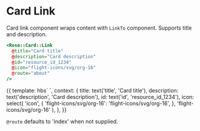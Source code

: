 
<Meta title="Rose/Card/Link" component="Link" />

# Card Link

Card link component wraps content with `LinkTo` component. Supports title and description.

```handlebars
<Rose::Card::Link
  @title="Card title"
  @description="Card description"
  @id="resource_id_1234"
  @icon="flight-icons/svg/org-16"
  @route="about"
/>
```

<Preview>
  <Story name="Basic">
    {{
      template: hbs`
      <Rose::Card::Link
        @title={{title}}
        @description={{description}}
        @id={{id}}
        @icon={{icon}}
      />
    `,
      context: {
        title: text('title', 'Card title'),
        description: text('description', 'Card description'),
        id: text('id', 'resource_id_1234'),
        icon: select(
          'icon',
          {
            'flight-icons/svg/org-16': 'flight-icons/svg/org-16',
          },
          'flight-icons/svg/org-16'
        ),
      },
    }}
  </Story>
</Preview>

`@route` defaults to 'index' when not supplied.
